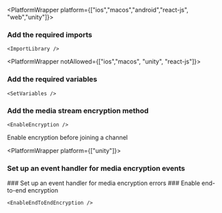 
<PlatformWrapper platform={["ios","macos","android","react-js", "web","unity"]}>
<PlatformWrapper notAllowed="unity">
      
### Add the required imports

    <ImportLibrary />
</PlatformWrapper>

<PlatformWrapper notAllowed={["ios","macos", "unity", "react-js"]}>
### Add the required variables

    <SetVariables />
</PlatformWrapper>

### Add the media stream encryption method

    <EnableEncryption />

<Admonition type="info" title="Information">Enable encryption before joining a channel</Admonition>

<PlatformWrapper platform={["unity"]}>
### Set up an event handler for media encryption events
</PlatformWrapper>
<PlatformWrapper notAllowed={["unity","web"]}>
### Set up an event handler for media encryption errors
</PlatformWrapper>
    <EventHandler />

<PlatformWrapper platform="web">
<ProductWrapper notAllowed="voice-calling">
### Enable end-to-end encryption
    
    <EnableEndToEndEncryption />
</ProductWrapper>
</PlatformWrapper>
</PlatformWrapper>
